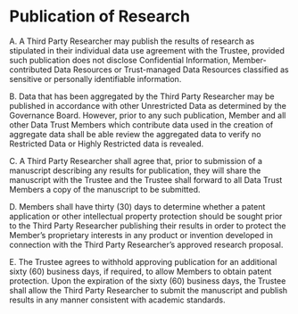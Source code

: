# Publication of Research

A. A Third Party Researcher may publish the results of research as stipulated in their individual data use agreement with the Trustee, provided such publication does not disclose Confidential Information, Member-contributed Data Resources or Trust-managed Data Resources classified as sensitive or personally identifiable information.

B. Data that has been aggregated by the Third Party Researcher may be published in accordance with other Unrestricted Data as determined by the Governance Board. However, prior to any such publication, Member and all other Data Trust Members which contribute data used in the creation of aggregate data shall be able review the aggregated data to verify no Restricted Data or Highly Restricted data is revealed.

C. A Third Party Researcher shall agree that, prior to submission of a manuscript describing any results for publication, they will share the manuscript with the Trustee and the Trustee shall forward to all Data Trust Members a copy of the manuscript to be submitted.

D. Members shall have thirty (30) days to determine whether a patent application or other intellectual property protection should be sought prior to the Third Party Researcher publishing their results in order to protect the Member’s proprietary interests in any product or invention developed in connection with the Third Party Researcher’s approved research proposal.

E. The Trustee agrees to withhold approving publication for an additional sixty (60) business days, if required, to allow Members to obtain patent protection. Upon the expiration of the sixty (60) business days, the Trustee shall allow the Third Party Researcher to submit the manuscript and publish results in any manner consistent with academic standards.
